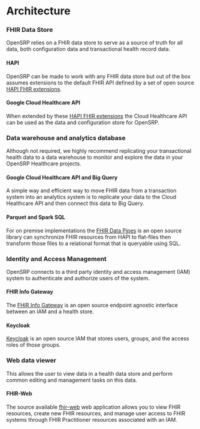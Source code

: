 # Architecture

### FHIR Data Store

OpenSRP relies on a FHIR data store to serve as a source of truth for all data, both configuration data and transactional health record data.

#### HAPI

OpenSRP can be made to work with any FHIR data store but out of the box assumes extensions to the default FHIR API defined by a set of open source [HAPI FHIR extensions](https://github.com/opensrp/hapi-fhir-opensrp-extensions).

#### Google Cloud Healthcare API

When extended by these [HAPI FHIR extensions](https://github.com/opensrp/hapi-fhir-opensrp-extensions) the Cloud Healthcare API can be used as the data and configuration store for OpenSRP.

### Data warehouse and analytics database

Although not required, we highly recommend replicating your transactional health data to a data warehouse to monitor and explore the data in your OpenSRP Healthcare projects.

#### Google Cloud Healthcare API and Big Query

A simple way and efficient way to move FHIR data from a transaction system into an analytics system is to replicate your data to the Cloud Healthcare API and then connect this data to Big Query.

#### Parquet and Spark SQL

For on premise implementations the [FHIR Data Pipes](https://github.com/google/fhir-data-pipes) is an open source library can synchronize FHIR resources from HAPI to flat-files then transform those files to a relational format that is queryable using SQL.

### Identity and Access Management

OpenSRP connects to a third party identity and access management (IAM) system to authenticate and authorize users of the system.

#### FHIR Info Gateway

The [FHIR Info Gateway](https://github.com/google/fhir-access-proxy) is an open source endpoint agnostic interface between an IAM and a health store.

#### Keycloak

[Keycloak](https://www.keycloak.org/) is an open source IAM that stores users, groups, and the access roles of those groups.

### Web data viewer

This allows the user to view data in a health data store and perform common editing and management tasks on this data.

#### FHIR-Web

The source available [fhir-web](https://github.com/opensrp/web) web application allows you to view FHIR resources, create new FHIR resources, and manage user access to FHIR systems through FHIR Practitioner resources associated with an IAM.
